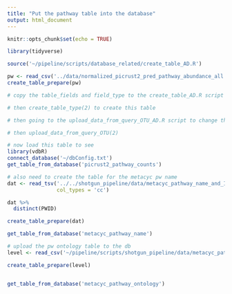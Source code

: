 ```yaml
---
title: "Put the pathway table into the database"
output: html_document
---
```


```r
knitr::opts_chunk$set(echo = TRUE)
```

```r
library(tidyverse)
```

```r
source('~/pipeline/scripts/database_related/create_table_AD.R')
```


```r
pw <- read_csv('../data/normalized_picrust2_pred_pathway_abundance_all.csv')
create_table_prepare(pw)

# copy the table_fields and field_type to the create_table_AD.R script inside the create_table_type funtion and then run 

# then create_table_type(2) to create this table 

# then going to the upload_data_from_query_OTU_AD.R script to change the function upload_data_from_query_OTU by adding a new query number and then change the table_name, d_set_input, and d_set.

# then upload_data_from_query_OTU(2)

# now load this table to see
library(vdbR)
connect_database('~/dbConfig.txt')
get_table_from_database('picrust2_pathway_counts')
```


```r
# also need to create the table for the metacyc pw name 
dat <- read_tsv('../../shotgun_pipeline/data/metacyc_pathway_name_and_ID.tsv',
                col_types = 'cc') 

dat %>% 
  distinct(PWID)

create_table_prepare(dat)

get_table_from_database('metacyc_pathway_name')
```

```r
# upload the pw ontology table to the db
level <- read_csv('~/pipeline/scripts/shotgun_pipeline/data/metacyc_pathway_class_and_superclass_levels.csv', col_types = 'ccccccccccccccccc')

create_table_prepare(level)


get_table_from_database('metacyc_pathway_ontology')

```

